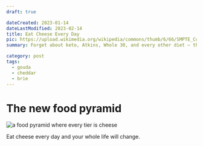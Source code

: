```yaml
---
draft: true

dateCreated: 2023-01-14
dateLastModified: 2023-02-14
title: Eat Cheese Every Day
pic: https://upload.wikimedia.org/wikipedia/commons/thumb/6/66/SMPTE_Color_Bars.svg/200px-SMPTE_Color_Bars.svg.png
summary: Forget about keto, Atkins, Whole 30, and every other diet — this revolutionary breakthrough in how we eat will forever change your relationship with food.

category: post
tags:
  - gouda
  - cheddar
  - brie
---
```

# The new food pyramid

![a food pyramid where every tier is cheese](https://upload.wikimedia.org/wikipedia/commons/thumb/6/66/SMPTE_Color_Bars.svg/200px-SMPTE_Color_Bars.svg.png)

Eat cheese every day and your whole life will change.

